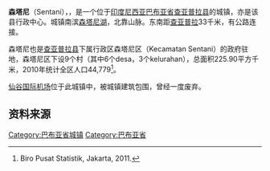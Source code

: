 {{Infobox settlement
| name = 森塔尼<br>Sentani
| settlement_type = 城镇
| image_skyline =Sentani Lake.jpg
| image_caption =森塔尼湖
| pushpin_map = Indonesia
| pushpin_label_position = bottom
| pushpin_map_caption =森塔尼在[[印度尼西亚|印度尼西亚]]的位置
| subdivision_type = 国家
| subdivision_name = {{flag|Indonesia}}
| subdivision_type1 = 省
| subdivision_type2 = 县
| subdivision_name1 = [[巴布亚省|巴布亚省]]
| subdivision_name2 = [[查亚普拉县|查亚普拉县]]
| blank_name        = [[柯本气候分类法|气候]]
| blank_info        = [[熱帶雨林氣候|熱帶雨林氣候]]
}}
'''森塔尼'''（Sentani），{{fact|又名'''仙谷'''}}，是一个位于[[印度尼西亚|印度尼西亚]][[巴布亚省|巴布亚省]][[查亚普拉县|查亚普拉县]]的城镇，亦是该县行政中心。城镇南滨[[森塔尼湖|森塔尼湖]]，北靠山脉。东南距[[查亚普拉|查亚普拉]]33千米，有公路连接。

森塔尼也是[[查亚普拉县|查亚普拉县]]下属行政区森塔尼区（Kecamatan Sentani）的政府驻地，森塔尼区下设9个村（其中6个desa，3个kelurahan），总面积225.90平方千米，2010年统计全区人口44,779<ref>Biro Pusat Statistik, Jakarta, 2011.</ref>。

[[仙谷国际机场|仙谷国际机场]]位于此城镇中，被城镇建筑包围，曾经一度废弃。

{{Weather box
|location = 森塔尼
|metric first = yes
|single line = yes
| Jan record high C = 33
| Feb record high C = 33
| Mar record high C = 32
| Apr record high C = 33
| May record high C = 32
| Jun record high C = 32
| Jul record high C = 32
| Aug record high C = 33
| Sep record high C = 33
| Oct record high C = 36
| Nov record high C = 35
| Dec record high C = 33
| year record high C = 36
| Jan high C  = 31
| Feb high C  = 31
| Mar high C  = 31
| Apr high C  = 32
| May high C  = 32
| Jun high C  = 31
| Jul high C  = 30
| Aug high C  = 31
| Sep high C  = 31
| Oct high C  = 32
| Nov high C  = 32
| Dec high C  = 31
| year high C = 31
| Jan mean C  = 26
| Feb mean C  = 26
| Mar mean C  = 26
| Apr mean C  = 27
| May mean C  = 27
| Jun mean C  = 26
| Jul mean C  = 26
| Aug mean C  = 26
| Sep mean C  = 26
| Oct mean C  = 27
| Nov mean C  = 27
| Dec mean C  = 26
| year mean C = 26
| Jan low C  = 22
| Feb low C  = 22
| Mar low C  = 22
| Apr low C  = 23
| May low C  = 22
| Jun low C  = 22
| Jul low C  = 22
| Aug low C  = 22
| Sep low C  = 22
| Oct low C  = 22
| Nov low C  = 22
| Dec low C  = 22
| year low C = 22
| Jan record low C = 21
| Feb record low C = 21
| Mar record low C = 20
| Apr record low C = 20
| May record low C = 21
| Jun record low C = 21
| Jul record low C = 21
| Aug record low C = 21
| Sep record low C = 20
| Oct record low C = 20
| Nov record low C = 21
| Dec record low C = 20
| year record low C = 20
|Jan precipitation mm = 210
|Feb precipitation mm = 210
|Mar precipitation mm = 210
|Apr precipitation mm = 110
|May precipitation mm = 60
|Jun precipitation mm = 130
|Jul precipitation mm = 100
|Aug precipitation mm = 90
|Sep precipitation mm = 130
|Oct precipitation mm = 70
|Nov precipitation mm = 160
|Dec precipitation mm = 170
|year precipitation mm = 1700
<!-- Average number of rainy days -->
| unit rain days = 0.1
| Jan rain days  = -
| Feb rain days  = -
| Mar rain days  = 5
| Apr rain days  = 5
| May rain days  = 4
| Jun rain days  = 9
| Jul rain days  = 8
| Aug rain days  = 8
| Sep rain days  = 8
| Oct rain days  = 6
| Nov rain days  = 10
| Dec rain days  = 7
| year rain days = 70
| Jan humidity    = 79
| Feb humidity    = 80
| Mar humidity    = 80
| Apr humidity    = 80
| May humidity    = 81
| Jun humidity    = 80
| Jul humidity    = 81
| Aug humidity    = 80
| Sep humidity    = 80
| Oct humidity    = 79
| Nov humidity    = 81
| Dec humidity    = 81
| year humidity   = 80
| Jand sun  = 12.6
| Febd sun  = 12.5
| Mard sun  = 12.5
| Aprd sun  = 12.4
| Mayd sun  = 12.4
| Jund sun  = 12.4
| Juld sun  = 12.4
| Augd sun  = 12.4
| Sepd sun  = 12.4
| Octd sun  = 12.5
| Novd sun  = 12.6
| Decd sun  = 12.6
| yeard sun = 12.5
|source= http://www.weatherbase.com/weather/weather.php3?s=9679&cityname=Sentani-Papua-Indonesia
|date= 
}}

== 资料来源 ==
<references />

[[Category:巴布亚省城镇|Category:巴布亚省城镇]]
[[Category:巴布亚省|Category:巴布亚省]]